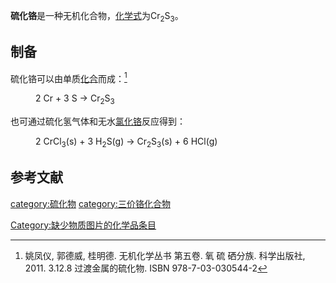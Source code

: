 {{chembox
| Watchedfields = changed
| verifiedrevid = 428768903
| Name = 硫化铬
| ImageFile=Strukturformel Nickelarsenid.png
| IUPACName = 硫化铬(III)
| OtherNames = 三硫化二铬
|Section1={{Chembox Identifiers
| CASNo_Ref = {{cascite|correct|??}}
| CASNo =  12018-22-3
| PubChem = 159397
| EINECS = 234-638-8
| RTECS = 
  }}
|Section2={{Chembox Properties
| Formula = Cr<sub>2</sub>S<sub>3</sub>
| MolarMass = 200.19 g/mol
| Appearance = 绿或棕黑色固体<ref name=wj />
| Odor = 
| Solubility = 水解
| MeltingPt = 1623 K（分解）
| Density = 3.77 g/cm<sup>3</sup>
  }}
|Section3={{Chembox Structure
| Coordination =  
| CrystalStruct = 
  }}
|Section7={{Chembox Hazards
| ExternalSDS = [http://www.espi-metals.com/msds's/chromiumsulfide.pdf]
| EUClass = 
| MainHazards = 
| NFPA-H = 1
| NFPA-F = 0
| NFPA-R = 0
| NFPA-S =
| RPhrases = 
| SPhrases = 
| RSPhrases =
| FlashPt = 
| AutoignitionPt = 
| PEL = TWA 1 mg/m<sup>3</sup><ref name=PGCH>{{PGCH|0141}}</ref>
| REL = TWA 0.5 mg/m<sup>3</sup><ref name=PGCH/>
| IDLH = 250 mg/m<sup>3</sup><ref name=PGCH/>
| ExploLimits = 
}}
|Section8={{Chembox Related
| OtherAnions = [[氧化铬|氧化铬]]
| OtherCations = [[硫化铝|硫化铝]]}}
}}
'''硫化铬'''是一种无机化合物，[[化学式|化学式]]为Cr<sub>2</sub>S<sub>3</sub>。
==制备==
硫化铬可以由单质[[化合|化合]]而成：<ref name=wj>姚凤仪, 郭德威, 桂明德. 无机化学丛书 第五卷. 氧 硫 硒分族. 科学出版社, 2011. 3.12.8 过渡金属的硫化物. ISBN 978-7-03-030544-2</ref>
: 2 Cr + 3 S → Cr<sub>2</sub>S<sub>3</sub>
也可通过硫化氢气体和无水[[氯化铬|氯化铬]]反应得到：
: 2 CrCl<sub>3</sub>(s) + 3 H<sub>2</sub>S(g) → Cr<sub>2</sub>S<sub>3</sub>(s) + 6 HCl(g)
==参考文献==
{{reflist}}

{{硫化物}}
[[category:硫化物|category:硫化物]]
[[category:三价铬化合物|category:三价铬化合物]]
[[Category:缺少物质图片的化学品条目|Category:缺少物质图片的化学品条目]]